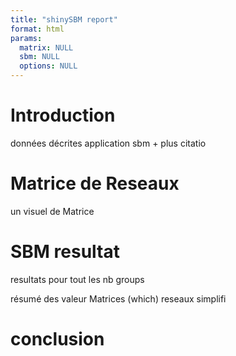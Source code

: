 ```yaml
---
title: "shinySBM report"
format: html
params:
  matrix: NULL
  sbm: NULL
  options: NULL
---
```


# Introduction

données décrites
application sbm + plus citatio

# Matrice de Reseaux

un visuel de Matrice

# SBM resultat

resultats pour tout les nb groups

résumé des valeur
Matrices (which)
reseaux simplifi

# conclusion
